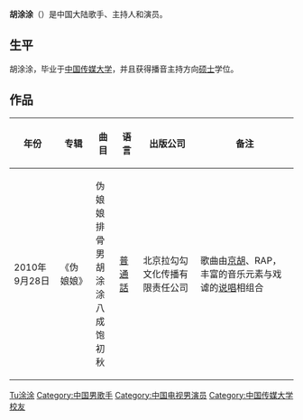 {{Unreferenced|time=2013-10-04T02:20:17+00:00}}
{{藝人
| 图片     = 
| 图片简介 = 
| 姓名     = 胡涂涂
| 类型     = 男歌手
| 原名     = 胡晓平
| 綽號     = 
| 国籍     = {{PRC}}
| 民族     = 汉族
| 出生日期 = {{birth date and age|1985|09|29}}
| 出生地点 = [[山东省|山东省]][[青岛市|青岛市]]
| 逝世日期 = <!--卒年在前生年在后{{death date and age|}} -->
| 逝世地点 = 
| 职业     = 演员、歌手、主持人
| 语言     = 汉语
| 母校     = [[中国传媒大学|中国传媒大学]]
| 宗教信仰 = 
| 配偶     = <!--  {{marriage|姓名||}}  -->
| 儿女     = 
| 父母     = 
| 活跃年代 = 2010年至今
| 代表作   = 
| 音樂類型 = [[流行音乐|流行音乐]]、[[RAP|RAP]]
| 演奏樂器 = [[吉他|吉他]]、[[古筝|古筝]]
| 经纪公司 = 北京中视星海传媒有限公司
| 奖项     =  <!--  {{Awards|award= |year= |title= }} -->
| 网站     = <!-- {{URL|www.example.com}} -->
| IMDb     = 
}}
'''胡涂涂 '''（{{bd|1985年|9月22日|catIdx=Hu胡}}）是中国大陆歌手、主持人和演员。

== 生平 ==
胡涂涂，毕业于[[中国传媒大学|中国传媒大学]]，并且获得播音主持方向[[硕士|硕士]]学位。

== 作品 ==
{| class="wikitable sortable"
|-
! 年份 !! 专辑 !! 曲目 !! 语言 !! 出版公司 !! 备注
|-
| 2010年9月28日 || 《伪娘娘》 || 伪娘娘<br>排骨男<br>胡涂涂<br>八成饱<br>初秋 || [[普通話|普通話]] || 北京拉勾勾文化传播有限责任公司|| 歌曲由[[京胡|京胡]]、RAP，丰富的音乐元素与戏谑的[[说唱|说唱]]相组合
|}

{{DEFAULTSORT:Hu胡涂涂}}
[[Category:胡姓|Tu涂涂]]
[[Category:中国男歌手|Category:中国男歌手]]
[[Category:中国电视男演员|Category:中国电视男演员]]
[[Category:中国传媒大学校友|Category:中国传媒大学校友]]